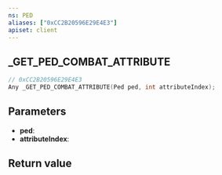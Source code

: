 ```yaml
---
ns: PED
aliases: ["0xCC2B20596E29E4E3"]
apiset: client
---
```

## _GET_PED_COMBAT_ATTRIBUTE

```c
// 0xCC2B20596E29E4E3
Any _GET_PED_COMBAT_ATTRIBUTE(Ped ped, int attributeIndex);
```


## Parameters
* **ped**:
* **attributeIndex**:

## Return value